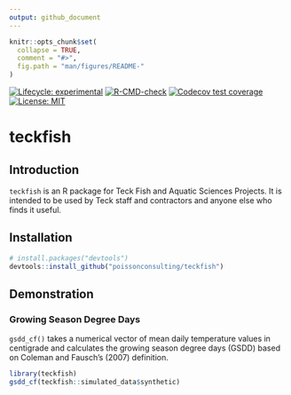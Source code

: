 ```yaml
---
output: github_document
---
```


<!-- README.md is generated from README.Rmd. Please edit that file -->

```r
knitr::opts_chunk$set(
  collapse = TRUE,
  comment = "#>",
  fig.path = "man/figures/README-"
)
```

<!-- badges: start -->
[![Lifecycle: experimental](https://img.shields.io/badge/lifecycle-experimental-orange.svg)](https://lifecycle.r-lib.org/articles/stages.html#experimental)
[![R-CMD-check](https://github.com/poissonconsulting/teckfish/actions/workflows/R-CMD-check.yaml/badge.svg)](https://github.com/poissonconsulting/teckfish/actions/workflows/R-CMD-check.yaml)
[![Codecov test coverage](https://codecov.io/gh/poissonconsulting/teckfish/branch/main/graph/badge.svg)](https://codecov.io/gh/poissonconsulting/teckfish?branch=main)
[![License: MIT](https://img.shields.io/badge/License-MIT-green.svg)](https://opensource.org/licenses/MIT)
<!-- badges: end -->

# teckfish


## Introduction

`teckfish` is an R package for Teck Fish and Aquatic Sciences Projects.
It is intended to be used by Teck staff and contractors and anyone else
who finds it useful.

## Installation

```r
# install.packages("devtools")
devtools::install_github("poissonconsulting/teckfish")
```

## Demonstration

### Growing Season Degree Days

`gsdd_cf()` takes a numerical vector of mean daily temperature values 
in centigrade and calculates the growing season degree days (GSDD) based 
on Coleman and Fausch's (2007) definition.

```r
library(teckfish)
gsdd_cf(teckfish::simulated_data$synthetic)
```
